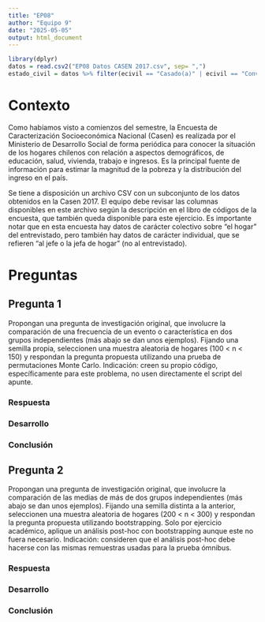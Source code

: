 ```yaml
---
title: "EP08"
author: "Equipo 9"
date: "2025-05-05"
output: html_document
---
```


```r
library(dplyr)
datos = read.csv2("EP08 Datos CASEN 2017.csv", sep= ",")
estado_civil = datos %>% filter(ecivil == "Casado(a)" | ecivil == "Conviviente o pareja sin acuerdo de unión civil" | ecivil == "Conviviente civil (con acuerdo de unión civil)")
```

# Contexto
Como habíamos visto a comienzos del semestre, la Encuesta de Caracterización Socioeconómica Nacional (Casen) es realizada por el Ministerio de Desarrollo Social de forma periódica para conocer la situación de los hogares chilenos con relación a aspectos demográficos, de educación, salud, vivienda, trabajo e ingresos. Es la principal fuente de información para estimar la magnitud de la pobreza y la distribución del ingreso en el país.

Se tiene a disposición un archivo CSV con un subconjunto de los datos obtenidos en la Casen 2017. El equipo debe revisar las columnas disponibles en este archivo según la descripción en el libro de códigos de la encuesta, que también queda disponible para este ejercicio. Es importante notar que en esta encuesta hay datos de carácter colectivo sobre “el hogar” del entrevistado, pero también hay datos de carácter individual, que se refieren “al jefe o la jefa de hogar” (no al entrevistado).

# Preguntas
## Pregunta 1

Propongan una pregunta de investigación original, que involucre la comparación de una frecuencia de un evento o característica en dos grupos independientes (más abajo se dan unos ejemplos). Fijando una semilla propia, seleccionen una muestra aleatoria de hogares (100 < n < 150) y respondan la pregunta propuesta utilizando una prueba de permutaciones Monte Carlo. Indicación: creen su propio código, específicamente para este problema, no usen directamente el script del apunte.

### Respuesta

### Desarrollo

### Conclusión


## Pregunta 2
Propongan una pregunta de investigación original, que involucre la comparación de las medias de más de dos grupos independientes (más abajo se dan unos ejemplos). Fijando una semilla distinta a la anterior, seleccionen una muestra aleatoria de hogares (200 < n < 300) y respondan la pregunta propuesta utilizando bootstrapping. Solo por ejercicio académico, aplique un análisis post-hoc con bootstrapping aunque este no fuera necesario. Indicación: consideren que el análisis post-hoc debe hacerse con las mismas remuestras usadas para la prueba ómnibus.

### Respuesta

### Desarrollo

### Conclusión

